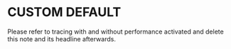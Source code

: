 # CUSTOM DEFAULT

<Note>
  Please refer to tracing with and without performance activated and delete this
  note and its headline afterwards.
</Note>
